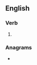 ==English==

===Verb===
{{head|en|verb form}}

# {{en-third-person singular of|bowse}}

===Anagrams===
* {{anagrams|en|a=beossw|besows|bowess}}
